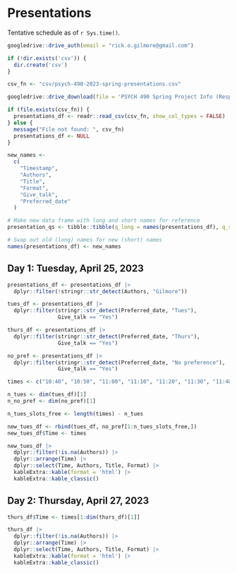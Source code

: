 # Presentations {-}

Tentative schedule as of `r Sys.time()`.

```r
googledrive::drive_auth(email = "rick.o.gilmore@gmail.com")
```

```r
if (!dir.exists('csv')) {
  dir.create('csv')
}

csv_fn <- "csv/psych-490-2023-spring-presentations.csv"

googledrive::drive_download(file = 'PSYCH 490 Spring Project Info (Responses)', path = csv_fn, type = 'csv', overwrite = TRUE)
```

```r
if (file.exists(csv_fn)) {
  presentations_df <- readr::read_csv(csv_fn, show_col_types = FALSE)
} else {
  message("File not found: ", csv_fn)
  presentations_df <- NULL
}
```

```r
new_names <-
  c(
    "Timestamp",
    "Authors",
    "Title",
    "Format",
    "Give_talk",
    "Preferred_date"
  )

# Make new data frame with long and short names for reference
presentation_qs <- tibble::tibble(q_long = names(presentations_df), q_short = new_names)

# Swap out old (long) names for new (short) names
names(presentations_df) <- new_names
```

## Day 1: Tuesday, April 25, 2023 {- #presentations-day-1}

```r
presentations_df <- presentations_df |>
  dplyr::filter(!stringr::str_detect(Authors, "Gilmore"))

tues_df <- presentations_df |>
  dplyr::filter(stringr::str_detect(Preferred_date, "Tues"),
                Give_talk == "Yes")

thurs_df <- presentations_df |>
  dplyr::filter(stringr::str_detect(Preferred_date, "Thurs"),
                Give_talk == "Yes")

no_pref <- presentations_df |>
  dplyr::filter(stringr::str_detect(Preferred_date, "No preference"),
                Give_talk == "Yes")

times <- c("10:40", "10:50", "11:00", "11:10", "11:20", "11:30", "11:40")
```

```r
n_tues <- dim(tues_df)[1]
n_no_pref <- dim(no_pref)[1]

n_tues_slots_free <- length(times) - n_tues

new_tues_df <- rbind(tues_df, no_pref[1:n_tues_slots_free,])
new_tues_df$Time <- times

new_tues_df |>
  dplyr::filter(!is.na(Authors)) |>
  dplyr::arrange(Time) |>
  dplyr::select(Time, Authors, Title, Format) |>
  kableExtra::kable(format = 'html') |>
  kableExtra::kable_classic()
```

## Day 2: Thursday, April 27, 2023 {- #presentations-day-2}

```r
thurs_df$Time <- times[1:dim(thurs_df)[1]]

thurs_df |>
  dplyr::filter(!is.na(Authors)) |>
  dplyr::arrange(Time) |>
  dplyr::select(Time, Authors, Title, Format) |>
  kableExtra::kable(format = 'html') |>
  kableExtra::kable_classic()
```

